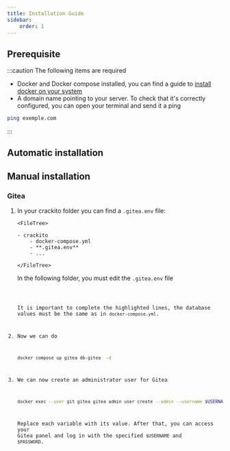 ```yaml
---
title: Installation Guide
sidebar:
    order: 1
---
```



## Prerequisite

:::caution
The following items are required

-   Docker and Docker compose installed, you can find a guide to [install docker on your system](https://docs.docker.com/engine/install/)
-   A domain name pointing to your server. To check that it's correctly configured, you can open your terminal and send it a ping

```bash
ping exemple.com
```

:::

## Automatic installation

## Manual installation

### Gitea



<Steps>

1.  In your crackito folder you can find a `.gitea.env` file:

        <FileTree>

        - crackito
            - docker-compose.yml
            - **.gitea.env**
            - ...

        </FileTree>

    In the following folder, you must edit the `.gitea.env` file

    <Code code={giteaEnv} lang="toml" title=".gitea.env" mark={highlightGitea} />

    It is important to complete the highlighted lines, the database values must be the same as in `docker-compose.yml`.

2.  Now we can do

    ```bash
    docker compose up gitea db-gitea  -d
    ```

3.  We can now create an administrator user for Gitea
    ```bash
    docker exec --user git gitea gitea admin user create --admin --username $USERNAME --password $PASSWORD --email $EMAIL
    ```
    Replace each variable with its value. After that, you can access your Gitea panel and log in with the specified `$USERNAME` and `$PASSWORD`.

</Steps>

